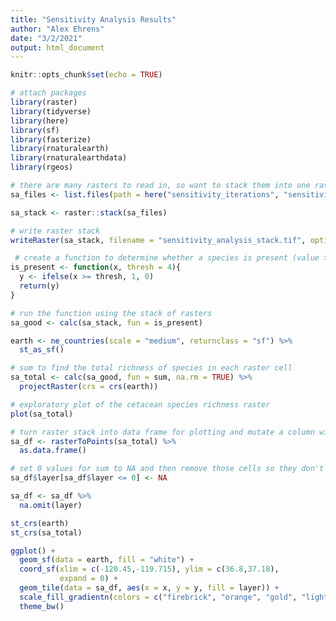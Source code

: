 ```yaml
---
title: "Sensitivity Analysis Results"
author: "Alex Ehrens"
date: "3/2/2021"
output: html_document
---
```


```r
knitr::opts_chunk$set(echo = TRUE)

# attach packages
library(raster) 
library(tidyverse)
library(here)
library(sf)
library(fasterize)
library(rnaturalearth)
library(rnaturalearthdata)
library(rgeos)
```

```r
# there are many rasters to read in, so want to stack them into one raster
sa_files <- list.files(path = here("sensitivity_iterations", "sensitivity_iterations"), pattern = "*tif", full.names = TRUE)

sa_stack <- raster::stack(sa_files)

# write raster stack
writeRaster(sa_stack, filename = "sensitivity_analysis_stack.tif", options = "INTERLEAVE=BAND", overwrite = TRUE)
```

```r
 # create a function to determine whether a species is present (value >0.6) or not in a given location
is_present <- function(x, thresh = 4){
  y <- ifelse(x >= thresh, 1, 0)
  return(y)
}

# run the function using the stack of rasters
sa_good <- calc(sa_stack, fun = is_present)

earth <- ne_countries(scale = "medium", returnclass = "sf") %>% 
  st_as_sf()

# sum to find the total richness of species in each raster cell
sa_total <- calc(sa_good, fun = sum, na.rm = TRUE) %>% 
  projectRaster(crs = crs(earth))

# exploratory plot of the cetacean species richness raster
plot(sa_total)
```

```r
# turn raster stack into data frame for plotting and mutate a column with the sum of present species
sa_df <- rasterToPoints(sa_total) %>% 
  as.data.frame()

# set 0 values for sum to NA and then remove those cells so they don't show up on top of coastline map
sa_df$layer[sa_df$layer <= 0] <- NA

sa_df <- sa_df %>% 
  na.omit(layer)

st_crs(earth)
st_crs(sa_total)

ggplot() +
  geom_sf(data = earth, fill = "white") +
  coord_sf(xlim = c(-120.45,-119.715), ylim = c(36.8,37.18),
           expand = 0) +
  geom_tile(data = sa_df, aes(x = x, y = y, fill = layer)) +
  scale_fill_gradientn(colors = c("firebrick", "orange", "gold", "lightgreen", "darkgreen")) +
  theme_bw()

```

